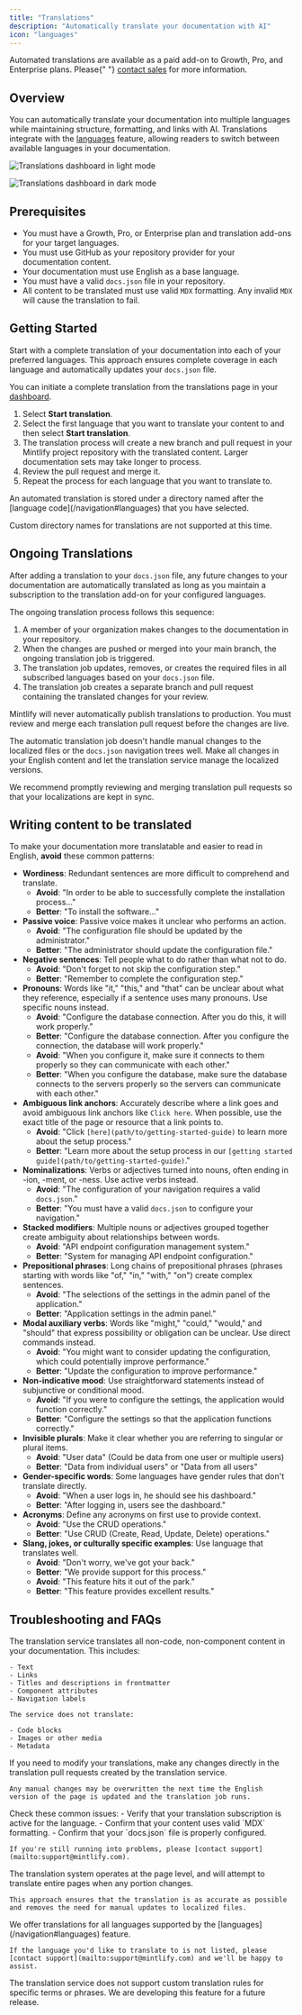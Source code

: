 ```yaml
---
title: "Translations"
description: "Automatically translate your documentation with AI"
icon: "languages"
---
```


<Info>
  Automated translations are available as a paid add-on to Growth, Pro, and Enterprise plans. Please{" "}
  <a href="mailto:sales@mintlify.com">contact sales</a> for more information.
</Info>

## Overview

You can automatically translate your documentation into multiple languages while maintaining structure, formatting, and links with AI. Translations integrate with the [languages](/navigation#languages) feature, allowing readers to switch between available languages in your documentation.

<Frame>
  <img
    className="block dark:hidden my-0 pointer-events-none"
    src="/images/translations/translations-dashboard-light.png"
    alt="Translations dashboard in light mode"
  />

  <img
    className="hidden dark:block my-0 pointer-events-none"
    src="/images/translations/translations-dashboard-dark.png"
    alt="Translations dashboard in dark mode"
  />
</Frame>

## Prerequisites

- You must have a Growth, Pro, or Enterprise plan and translation add-ons for your target languages.
- You must use GitHub as your repository provider for your documentation content.
- Your documentation must use English as a base language.
- You must have a valid `docs.json` file in your repository.
- All content to be translated must use valid `MDX` formatting. Any invalid `MDX` will cause the translation to fail.

## Getting Started

Start with a complete translation of your documentation into each of your preferred languages. This approach ensures complete coverage in each language and automatically updates your `docs.json` file.

You can initiate a complete translation from the translations page in your [dashboard](https://dashboard.mintlify.com/settings/organization/translations).

1. Select **Start translation**.
2. Select the first language that you want to translate your content to and then select **Start translation**.
3. The translation process will create a new branch and pull request in your Mintlify project repository with the translated content. Larger documentation sets may take longer to process.
4. Review the pull request and merge it.
5. Repeat the process for each language that you want to translate to.

<Info>
  An automated translation is stored under a directory named after the [language code](/navigation#languages) that you have selected.
  
  Custom directory names for translations are not supported at this time.
</Info>

## Ongoing Translations

After adding a translation to your `docs.json` file, any future changes to your documentation are automatically translated as long as you maintain a subscription to the translation add-on for your configured languages.

The ongoing translation process follows this sequence:

1. A member of your organization makes changes to the documentation in your repository.
2. When the changes are pushed or merged into your main branch, the ongoing translation job is triggered.
3. The translation job updates, removes, or creates the required files in all subscribed languages based on your `docs.json` file.
4. The translation job creates a separate branch and pull request containing the translated changes for your review.

<Info>
Mintlify will never automatically publish translations to production. You must review and merge each translation pull request before the changes are live.
</Info>

The automatic translation job doesn't handle manual changes to the localized files or the `docs.json` navigation trees well. Make all changes in your English content and let the translation service manage the localized versions.

We recommend promptly reviewing and merging translation pull requests so that your localizations are kept in sync.

## Writing content to be translated

To make your documentation more translatable and easier to read in English, **avoid** these common patterns:

* **Wordiness**: Redundant sentences are more difficult to comprehend and translate.
  * **Avoid**: "In order to be able to successfully complete the installation process..."
  * **Better**: "To install the software..."
* **Passive voice**: Passive voice makes it unclear who performs an action.
  * **Avoid**: "The configuration file should be updated by the administrator."
  * **Better**: "The administrator should update the configuration file."
* **Negative sentences**: Tell people what to do rather than what not to do.
  * **Avoid**: "Don't forget to not skip the configuration step."
  * **Better**: "Remember to complete the configuration step."
* **Pronouns**: Words like "it," "this," and "that" can be unclear about what they reference, especially if a sentence uses many pronouns. Use specific nouns instead.
  * **Avoid**: "Configure the database connection. After you do this, it will work properly."
  * **Better**: "Configure the database connection. After you configure the connection, the database will work properly."
  * **Avoid**: "When you configure it, make sure it connects to them properly so they can communicate with each other."
  * **Better**: "When you configure the database, make sure the database connects to the servers properly so the servers can communicate with each other."
* **Ambiguous link anchors**: Accurately describe where a link goes and avoid ambiguous link anchors like `Click here`. When possible, use the exact title of the page or resource that a link points to.
  * **Avoid**: "Click `[here](path/to/getting-started-guide)` to learn more about the setup process."
  * **Better**: "Learn more about the setup process in our `[getting started guide](path/to/getting-started-guide)`."
* **Nominalizations**: Verbs or adjectives turned into nouns, often ending in -ion, -ment, or -ness. Use active verbs instead.
  * **Avoid**: "The configuration of your navigation requires a valid `docs.json`."
  * **Better**:  "You must have a valid `docs.json` to configure your navigation."
* **Stacked modifiers**: Multiple nouns or adjectives grouped together create ambiguity about relationships between words.
  * **Avoid**: "API endpoint configuration management system."
  * **Better**: "System for managing API endpoint configuration."
* **Prepositional phrases**: Long chains of prepositional phrases (phrases starting with words like "of," "in," "with," "on") create complex sentences.
  * **Avoid**: "The selections of the settings in the admin panel of the application."
  * **Better**: "Application settings in the admin panel."
* **Modal auxiliary verbs**: Words like "might," "could," "would," and "should" that express possibility or obligation can be unclear. Use direct commands instead.
  * **Avoid**: "You might want to consider updating the configuration, which could potentially improve performance."
  * **Better**: "Update the configuration to improve performance."
* **Non-indicative mood**: Use straightforward statements instead of subjunctive or conditional mood.
  * **Avoid**: "If you were to configure the settings, the application would function correctly."
  * **Better**: "Configure the settings so that the application functions correctly."
* **Invisible plurals**: Make it clear whether you are referring to singular or plural items.
  * **Avoid**: "User data" (Could be data from one user or multiple users)
  * **Better**: "Data from individual users" or "Data from all users"
* **Gender-specific words**: Some languages have gender rules that don't translate directly.
  * **Avoid**: "When a user logs in, he should see his dashboard."
  * **Better**: "After logging in, users see the dashboard."
* **Acronyms**: Define any acronyms on first use to provide context.
  * **Avoid**: "Use the CRUD operations."
  * **Better**: "Use CRUD (Create, Read, Update, Delete) operations."
* **Slang, jokes, or culturally specific examples**: Use language that translates well.
  * **Avoid**: "Don't worry, we've got your back."
  * **Better**: "We provide support for this process."
  * **Avoid**: "This feature hits it out of the park."
  * **Better**: "This feature provides excellent results."

## Troubleshooting and FAQs

<AccordionGroup>
  <Accordion title="What content is translated?">
    The translation service translates all non-code, non-component content in your documentation. This includes:
    
    - Text
    - Links
    - Titles and descriptions in frontmatter
    - Component attributes
    - Navigation labels
    
    The service does not translate:
    
    - Code blocks
    - Images or other media
    - Metadata
  </Accordion>

  <Accordion title="How do I update my translations manually?">
    If you need to modify your translations, make any changes directly in the translation pull requests created by the translation service.
    
    Any manual changes may be overwritten the next time the English version of the page is updated and the translation job runs.
  </Accordion>

  <Accordion title="Why isn't my translation working?">
    Check these common issues:
    - Verify that your translation subscription is active for the language.
    - Confirm that your content uses valid `MDX` formatting.
    - Confirm that your `docs.json` file is properly configured.

    If you're still running into problems, please [contact support](mailto:support@mintlify.com).
  </Accordion>

  <Accordion title="Why do translation PRs sometimes include unchanged sections?">
    The translation system operates at the page level, and will attempt to translate entire pages when any portion changes.

    This approach ensures that the translation is as accurate as possible and removes the need for manual updates to localized files.
  </Accordion>

  <Accordion title="My desired language isn't available.">
    We offer translations for all languages supported by the [languages](/navigation#languages) feature.

    If the language you'd like to translate to is not listed, please [contact support](mailto:support@mintlify.com) and we'll be happy to assist.
  </Accordion>

  <Accordion title="Can I define specific translations for words or prevent terms from being translated?">
    The translation service does not support custom translation rules for specific terms or phrases. We are developing this feature for a future release.
  </Accordion>
</AccordionGroup>
